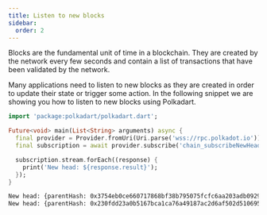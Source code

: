 ```yaml
---
title: Listen to new blocks
sidebar:
  order: 2
---
```


Blocks are the fundamental unit of time in a blockchain. They are created by the network every few seconds and contain a list of transactions that have been validated by the network.

Many applications need to listen to new blocks as they are created in order to update their state or trigger some action. In the following snippet we are showing you how to listen to new blocks using Polkadart.


```dart
import 'package:polkadart/polkadart.dart';

Future<void> main(List<String> arguments) async {
  final provider = Provider.fromUri(Uri.parse('wss://rpc.polkadot.io'));
  final subscription = await provider.subscribe('chain_subscribeNewHeads', []);

  subscription.stream.forEach((response) {
    print('New head: ${response.result}');
  });
}
```

```bash frame="none"
New head: {parentHash: 0x3754eb0ce660717868bf38b795075fcfc6aa203adb0929155f8cda241f5434b3, number: 0x1622278, stateRoot: 0x23f76264620c5c018dad925bcce8d881eea8e0388dd50c2f9214bcc1dc550ea3, extrinsicsRoot: 0x56e3a2a8642b6f651953eb57893c8fbf2e5500cf8a568a310f325cb9a52e9639, digest: {logs: [0x0642414245b501039f010000109b301100000000ee1dd8472584ffa6f214c229215366b3ad0e29cb71529e9835ac63114ac05877e44938bdfa3bb2b913364980d40db0523187406a3b05b534a5f1ef04516f960ea3625d9ae35b952e97df444965bd65ee569d0454a99aceca6dc5bac25091470a, 0x0442454546840335617d959f20181a3f85b44ab8055c51d5d2c5a0cfd5317466ab4fcd682903ad, 0x05424142450101423b8e5baa2963090161fc01eab9abf90eba3766aeb440bde6c1b01d8bc42f5301ec9e96d881fc7e683c596bfdfe0ccba427e7d22052818f401fa3f736559586]}}
New head: {parentHash: 0x230fdd23a0b5167bca1ca76a49187ac2d6af502d5106952b51f43513d3c7e15c, number: 0x1622279, stateRoot: 0x2402f9ed5aac51091ce35bb637ce0cdde8b5c619605f595378cc8817451d30ad, extrinsicsRoot: 0xb276911ad92e1882e49e8c54754127f5097ab0647fdc103ae80ac6a937375bb1, digest: {logs: [0x0642414245b5010318000000119b301100000000aa58edbb34b52bcd3875c2ec4a4191f5cf54b4ac9e9eece6fe503a259a9172459a99c1bba25454b6ed0135c1813480280e2f5d0fd13317128f694fd079d84b015252bfb306f52d38b631aa8c306396195a3d52fc5adb92b99956256fcda10c0a, 0x04424545468403befc57c5c4d15a74507a0f5baf3e28fd7a264981db1779604d896ea8eb991b85, 0x05424142450101c09e18c1c5cf39abf1b47523c53d03b798fa1a9f0e0d7e76c306af5e9c06fe3d399d869f970209b17cdd9155a51056169e3e1ba394b2a23514a17607d301fc8b]}}
```
